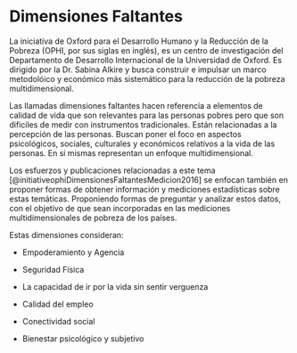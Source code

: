 # Dimensiones Faltantes

La iniciativa de Oxford para el Desarrollo Humano y la Reducción de la Pobreza (OPHI, por sus siglas en inglés), es un centro de investigación del Departamento de Desarrollo Internacional de la Universidad de Oxford. Es dirigido por la Dr. Sabina Alkire y busca construir e impulsar un marco metodolóico y económico más sistemático para la reducción de la pobreza multidimensional.      

Las llamadas dimensiones faltantes hacen referencia a elementos de calidad de vida que son relevantes para las personas pobres pero que son dificiles de medir con instrumentos tradicionales. Están relacionadas a la percepción de las personas. Buscan poner el foco en aspectos psicológicos, sociales, culturales y económicos relativos a la vida de las personas. En si mismas representan un enfoque multidimensional.

Los esfuerzos y publicaciones relacionadas a este tema [@initiativeophiDimensionesFaltantesMedicion2016] se enfocan también en proponer formas de obtener información y mediciones estadísticas sobre estas temáticas. Proponiendo formas de preguntar y analizar estos datos, con el objetivo de que sean incorporadas en las mediciones multidimensionales de pobreza de los países.

Estas dimensiones consideran:

- Empoderamiento y Agencia

- Seguridad Física

- La capacidad de ir por la vida sin sentir verguenza

- Calidad del empleo

- Conectividad social

- Bienestar psicológico y subjetivo